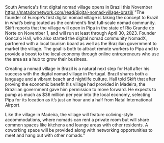South America's first digital nomad village opens in Brazil this November	https://matadornetwork.com/read/digital-nomad-village-brazil/	"The founder of Europe’s first digital nomad village is taking the concept to Brazil in what’s being touted as the continent’s first full-scale nomad community. Skift reports that the village will open in Pipa in the state of Rio Grande do Norte on November 1, and will run at least through April 30, 2023. Founder Goncalo Hall, who also started the digital nomad community NomadX, partnered with a local tourism board as well as the Brazilian government to market the village. The goal is both to attract remote workers to Pipa and to provide a boost to the local economy through online entrepreneurs who use the area as a hub to grow their business.



Creating a nomad village in Brazil is a natural next step for Hall after his success with the digital nomad village in Portugal. Brazil shares both a language and a vibrant beach and nightlife culture. Hall told Skift that after proving the economic benefit his village had provided in Madeira, the Brazilian government gave him permission to move forward. He expects to pump as much as $36 million per year into the local economy, selecting Pipa for its location as it’s just an hour and a half from Natal International Airport.

Like the village in Madeira, the village will feature coliving-style accommodations, where nomads can rent a private room but will share common spaces like kitchens and lounge areas with other residents. A coworking space will be provided along with networking opportunities to meet and hang out with other nomads."
